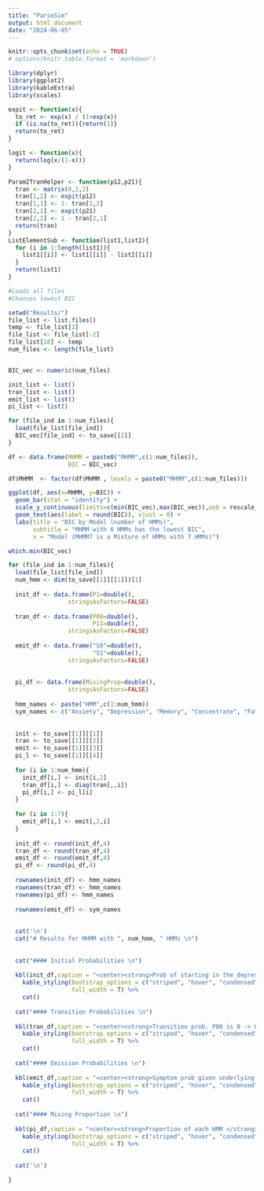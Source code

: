 ```yaml
---
title: "ParseSim"
output: html_document
date: "2024-06-05"
---
```


```r
knitr::opts_chunk$set(echo = TRUE)
# options(knitr.table.format = 'markdown')
```

```r
library(dplyr)
library(ggplot2)
library(kableExtra)
library(scales)

expit <- function(x){
  to_ret <- exp(x) / (1+exp(x))
  if (is.na(to_ret)){return(1)}
  return(to_ret)
}

logit <- function(x){
  return(log(x/(1-x)))
}

Param2TranHelper <- function(p12,p21){
  tran <- matrix(0,2,2)
  tran[1,2] <- expit(p12)
  tran[1,1] <- 1- tran[1,2]
  tran[2,1] <- expit(p21)
  tran[2,2] <- 1 - tran[2,1]
  return(tran)
}
ListElementSub <- function(list1,list2){
  for (i in 1:length(list1)){
    list1[[i]] <- list1[[i]] - list2[[i]]
  }
  return(list1)
}
```

```r

#Loads all files
#Chooses lowest BIC

setwd("Results/")
file_list <- list.files()
temp <- file_list[2]
file_list <- file_list[-2]
file_list[10] <- temp
num_files <- length(file_list)


BIC_vec <- numeric(num_files)

init_list <- list()
tran_list <- list()
emit_list <- list()
pi_list <- list()

for (file_ind in 1:num_files){
  load(file_list[file_ind])
  BIC_vec[file_ind] <- to_save[[2]]
}

df <- data.frame(MHMM = paste0("MHMM",c(1:num_files)),
                 BIC = BIC_vec)

df$MHMM  <- factor(df$MHMM , levels = paste0("MHMM",c(1:num_files)))

ggplot(df, aes(x=MHMM, y=BIC)) + 
  geom_bar(stat = "identity") + 
  scale_y_continuous(limits=c(min(BIC_vec),max(BIC_vec)),oob = rescale_none)+
  geom_text(aes(label = round(BIC)), vjust = 0) + 
  labs(title = "BIC by Model (number of HMMs)",
       subtitle = "MHMM with 6 HMMs has the lowest BIC",
       x = "Model (MHMM7 is a Mixture of HMMs with 7 HMMs)")

which.min(BIC_vec)

for (file_ind in 1:num_files){
  load(file_list[file_ind])
  num_hmm <- dim(to_save[[1]][[1]])[1] 
  
  init_df <- data.frame(P1=double(),
                 stringsAsFactors=FALSE)
  
  tran_df <- data.frame(P00=double(),
                        P11=double(),
                 stringsAsFactors=FALSE)
  
  emit_df <- data.frame("S0"=double(),
                        "S1"=double(),
                 stringsAsFactors=FALSE)
  
  
  pi_df <- data.frame(MixingProp=double(),
                 stringsAsFactors=FALSE)
  
  hmm_names <- paste("HMM",c(1:num_hmm))
  sym_names <- c("Anxiety", "Depression", "Memory", "Concentrate", "Fatigue", "Appetite", "Insomnia")
  
  
  init <- to_save[[1]][[1]]
  tran <- to_save[[1]][[2]]
  emit <- to_save[[1]][[3]]
  pi_l <- to_save[[1]][[4]]
  
  for (i in 1:num_hmm){
    init_df[i,] <- init[i,2]
    tran_df[i,] <- diag(tran[,,i])
    pi_df[i,] <- pi_l[i]
  }  
  
  for (i in 1:7){
    emit_df[i,] <- emit[,2,i]
  }
  
  init_df <- round(init_df,4)
  tran_df <- round(tran_df,4)
  emit_df <- round(emit_df,4)
  pi_df <- round(pi_df,4)
  
  rownames(init_df) <- hmm_names
  rownames(tran_df) <- hmm_names
  rownames(pi_df) <- hmm_names
  
  rownames(emit_df) <- sym_names
  
  
  cat('\n')  
  cat("# Results for MHMM with ", num_hmm, " HMMs \n") 
  
  
  cat("#### Initial Probabilities \n") 
  
  kbl(init_df,caption = "<center><strong>Prob of starting in the depressed state</strong></center>") %>%
    kable_styling(bootstrap_options = c("striped", "hover", "condensed", "responsive"), 
                  full_width = T) %>%
    cat()
  
  cat("#### Transition Probabilities \n")  
  
  kbl(tran_df,caption = "<center><strong>Transition prob. P00 is 0 -> 0. P11 is 1 -> 1. 1 is the depressed state</strong></center>") %>%
    kable_styling(bootstrap_options = c("striped", "hover", "condensed", "responsive"), 
                  full_width = T) %>%
    cat()
  
  cat("#### Emission Probabilities \n") 
  
  kbl(emit_df,caption = "<center><strong>Symptom prob given underlying state. 1 is the depressed state</strong></center>") %>%
    kable_styling(bootstrap_options = c("striped", "hover", "condensed", "responsive"), 
                  full_width = T) %>%
    cat()
  
  cat("#### Mixing Proportion \n") 
  
  kbl(pi_df,caption = "<center><strong>Proportion of each HMM </strong></center>") %>%
    kable_styling(bootstrap_options = c("striped", "hover", "condensed", "responsive"), 
                  full_width = T) %>%
    cat()
  
  cat('\n')

}



```

